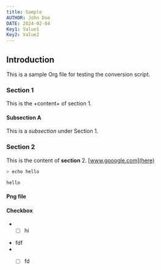 ```yaml
---
title: Sample
AUTHOR: John Doe
DATE: 2024-02-04
Key1: Value1
Key2: Value2
---
```


## Introduction
This is a sample Org file for testing the conversion script.

### Section 1
This is the +content+ of section 1.

#### Subsection A
This is a *subsection* under Section 1.

### Section 2
This is the content of **section** 2. [www.gooogle.com](here)

```bash
> echo hello
```

```bash
hello
```
#### Png file

<BlogImageWithContext src={BrowserCode} alt="" width="300" aspectRatio="16/9"/>

#### Checkbox
+ - [ ] hi
- fdf
- - [ ] fd

